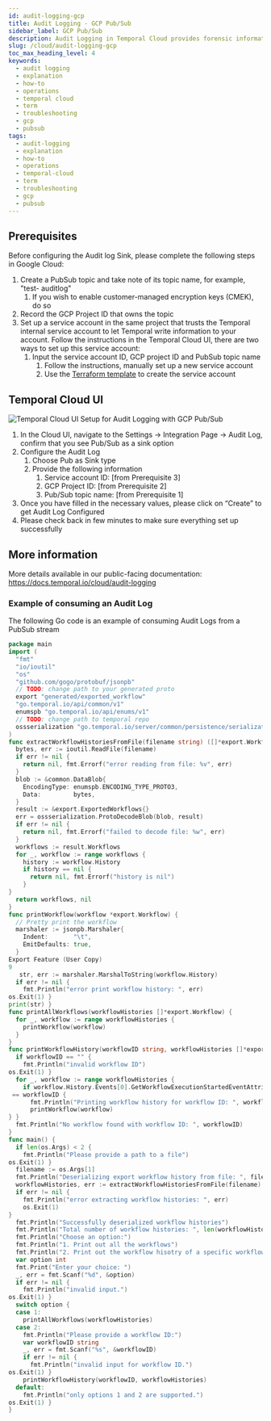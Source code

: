 ```yaml
---
id: audit-logging-gcp
title: Audit Logging - GCP Pub/Sub
sidebar_label: GCP Pub/Sub
description: Audit Logging in Temporal Cloud provides forensic information, integrating with GCP Pub/Sub for secure data handling and supporting key Admin and API Key operations. This streamlines audit and compliance processes.
slug: /cloud/audit-logging-gcp
toc_max_heading_level: 4
keywords:
  - audit logging
  - explanation
  - how-to
  - operations
  - temporal cloud
  - term
  - troubleshooting
  - gcp
  - pubsub
tags:
  - audit-logging
  - explanation
  - how-to
  - operations
  - temporal-cloud
  - term
  - troubleshooting
  - gcp
  - pubsub
---
```



## **Prerequisites**

Before configuring the Audit log Sink, please complete the following steps in Google Cloud:

1. Create a PubSub topic and take note of its topic name, for example, "test-
auditlog"
    1. If you wish to enable customer-managed encryption keys (CMEK), do so
2. Record the GCP Project ID that owns the topic
3. Set up a service account in the same project that trusts the Temporal internal service account to let Temporal write information to your account. Follow the instructions in the Temporal Cloud UI, there are two ways to set up this service account:
    1. Input the service account ID, GCP project ID and PubSub topic name
        1. Follow the instructions, manually set up a new service account
        2. Use the [Terraform template](https://github.com/temporalio/terraform-modules/tree/main/modules/gcp-sink-sa) to create the service account

## **Temporal Cloud UI**

![Temporal Cloud UI Setup for Audit Logging with GCP Pub/Sub](/img/cloud/gcp/audit-logging-pub-sub-gcp.png)

1. In the Cloud UI, navigate to the Settings → Integration Page → Audit Log, confirm that you see Pub/Sub as a sink option
2. Configure the Audit Log
    1. Choose Pub as Sink type
    2. Provide the following information
        1. Service account ID: [from Prerequisite 3]
        2. GCP Project ID: [from Prerequisite 2]
        3. Pub/Sub topic name: [from Prerequisite 1]
3. Once you have filled in the necessary values, please click on “Create” to get Audit Log Configured
4. Please check back in few minutes to make sure everything set up successfully

## More information

More details available in our public-facing documentation: https://docs.temporal.io/cloud/audit-logging

### Example of consuming an Audit Log

The following Go code is an example of consuming Audit Logs from a PubSub stream

```go
package main
import (
  "fmt"
  "io/ioutil"
  "os"
  "github.com/gogo/protobuf/jsonpb"
  // TODO: change path to your generated proto
  export "generated/exported_workflow"
  "go.temporal.io/api/common/v1"
  enumspb "go.temporal.io/api/enums/v1"
  // TODO: change path to temporal repo
  ossserialization "go.temporal.io/server/common/persistence/serialization"
)
func extractWorkflowHistoriesFromFile(filename string) ([]*export.Workflow, error) {
  bytes, err := ioutil.ReadFile(filename)
  if err != nil {
    return nil, fmt.Errorf("error reading from file: %v", err)
  }
  blob := &common.DataBlob{
    EncodingType: enumspb.ENCODING_TYPE_PROTO3,
    Data:         bytes,
  }
  result := &export.ExportedWorkflows{}
  err = ossserialization.ProtoDecodeBlob(blob, result)
  if err != nil {
    return nil, fmt.Errorf("failed to decode file: %w", err)
  }
  workflows := result.Workflows
  for _, workflow := range workflows {
    history := workflow.History
    if history == nil {
      return nil, fmt.Errorf("history is nil")
    }
}
  return workflows, nil
}
func printWorkflow(workflow *export.Workflow) {
  // Pretty print the workflow
  marshaler := jsonpb.Marshaler{
    Indent:       "\t",
    EmitDefaults: true,
  }
Export Feature (User Copy)
9
   str, err := marshaler.MarshalToString(workflow.History)
  if err != nil {
    fmt.Println("error print workflow history: ", err)
os.Exit(1) }
print(str) }
func printAllWorkflows(workflowHistories []*export.Workflow) {
  for _, workflow := range workflowHistories {
    printWorkflow(workflow)
  }
}
func printWorkflowHistory(workflowID string, workflowHistories []*export.Workflow) {
  if workflowID == "" {
    fmt.Println("invalid workflow ID")
os.Exit(1) }
  for _, workflow := range workflowHistories {
    if workflow.History.Events[0].GetWorkflowExecutionStartedEventAttributes().WorkflowId
 == workflowID {
      fmt.Println("Printing workflow history for workflow ID: ", workflowID)
      printWorkflow(workflow)
} }
  fmt.Println("No workflow found with workflow ID: ", workflowID)
}
func main() {
  if len(os.Args) < 2 {
    fmt.Println("Please provide a path to a file")
os.Exit(1) }
  filename := os.Args[1]
  fmt.Println("Deserializing export workflow history from file: ", filename)
  workflowHistories, err := extractWorkflowHistoriesFromFile(filename)
  if err != nil {
    fmt.Println("error extracting workflow histories: ", err)
    os.Exit(1)
}
  fmt.Println("Successfully deserialized workflow histories")
  fmt.Println("Total number of workflow histories: ", len(workflowHistories))
  fmt.Println("Choose an option:")
  fmt.Println("1. Print out all the workflows")
  fmt.Println("2. Print out the workflow hisotry of a specific workflow. Enter the workflow ID:")
  var option int
  fmt.Print("Enter your choice: ")
  _, err = fmt.Scanf("%d", &option)
  if err != nil {
    fmt.Println("invalid input.")
os.Exit(1) }
  switch option {
  case 1:
    printAllWorkflows(workflowHistories)
  case 2:
    fmt.Println("Please provide a workflow ID:")
    var workflowID string
    _, err = fmt.Scanf("%s", &workflowID)
    if err != nil {
      fmt.Println("invalid input for workflow ID.")
os.Exit(1) }
    printWorkflowHistory(workflowID, workflowHistories)
  default:
    fmt.Println("only options 1 and 2 are supported.")
os.Exit(1) }
}
```
